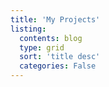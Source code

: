 ```yaml
---
title: 'My Projects'
listing:
  contents: blog
  type: grid
  sort: 'title desc'
  categories: False
---
```

